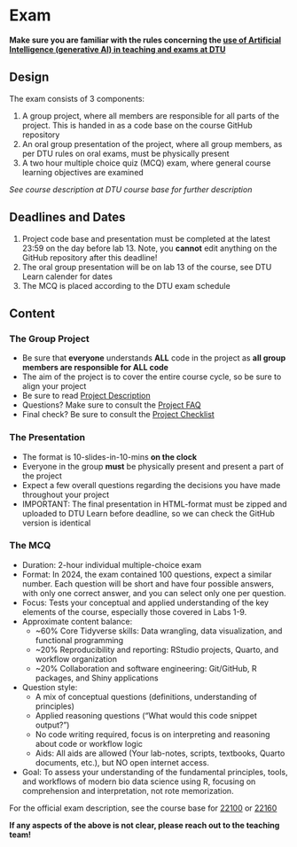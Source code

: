 # Exam {.unnumbered  #sec-examdesc}

**Make sure you are familiar with the rules concerning the [use of Artificial Intelligence (generative AI) in teaching and exams at DTU](#sec-air4bds)**

## Design

The exam consists of 3 components:

1. A group project, where all members are responsible for all parts of the project. This is handed in as a code base on the course GitHub repository
1. An oral group presentation of the project, where all group members, as per DTU rules on oral exams, must be physically present
1. A two hour multiple choice quiz (MCQ) exam, where general course learning objectives are examined

*See course description at DTU course base for further description*

## Deadlines and Dates

1. Project code base and presentation must be completed at the latest 23:59 on the day before lab 13. Note, you **cannot** edit anything on the GitHub repository after this deadline!
1. The oral group presentation will be on lab 13 of the course, see DTU Learn calender for dates
1. The MCQ is placed according to the DTU exam schedule

## Content

### The Group Project

- Be sure that **everyone** understands **ALL** code in the project as **all group members are responsible for ALL code**
- The aim of the project is to cover the entire course cycle, so be sure to align your project
- Be sure to read [Project Description](#sec-projdesc)
- Questions? Make sure to consult the [Project FAQ](#sec-projfaq)
- Final check? Be sure to consult the [Project Checklist](#sec-projchecklist)

### The Presentation

- The format is 10-slides-in-10-mins **on the clock**
- Everyone in the group **must** be physically present and present a part of the project
- Expect a few overall questions regarding the decisions you have made throughout your project
- IMPORTANT: The final presentation in HTML-format must be zipped and uploaded to DTU Learn before deadline, so we can check the GitHub version is identical

### The MCQ

- Duration: 2-hour individual multiple-choice exam
- Format: In 2024, the exam contained 100 questions, expect a similar number. Each question will be short and have four possible answers, with only one correct answer, and you can select only one per question.
- Focus: Tests your conceptual and applied understanding of the key elements of the course, especially those covered in Labs 1-9.
- Approximate content balance:
  - ~60% Core Tidyverse skills: Data wrangling, data visualization, and functional programming
  - ~20% Reproducibility and reporting: RStudio projects, Quarto, and workflow organization
  - ~20% Collaboration and software engineering: Git/GitHub, R packages, and Shiny applications
- Question style:
  - A mix of conceptual questions (definitions, understanding of principles)
  - Applied reasoning questions ("What would this code snippet output?")
  - No code writing required, focus is on interpreting and reasoning about code or workflow logic
  - Aids: All aids are allowed (Your lab-notes, scripts, textbooks, Quarto documents, etc.), but NO open internet access.
- Goal: To assess your understanding of the fundamental principles, tools, and workflows of modern bio data science using R, focusing on comprehension and interpretation, not rote memorization.

For the official exam description, see the course base for [22100](https://kurser.dtu.dk/course/22100) or [22160](https://kurser.dtu.dk/course/22160)

**If any aspects of the above is not clear, please reach out to the teaching team!**
